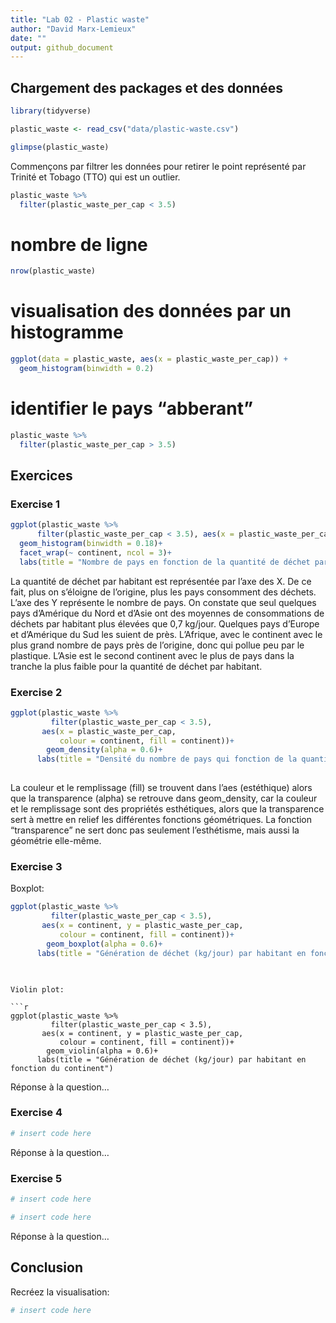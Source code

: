 ```yaml
---
title: "Lab 02 - Plastic waste"
author: "David Marx-Lemieux"
date: ""
output: github_document
---
```


## Chargement des packages et des données

```r
library(tidyverse) 
```

```r
plastic_waste <- read_csv("data/plastic-waste.csv")
```

```r
glimpse(plastic_waste)

```

Commençons par filtrer les données pour retirer le point représenté par Trinité et Tobago (TTO) qui est un outlier.

```r
plastic_waste %>%
  filter(plastic_waste_per_cap < 3.5)
```
# nombre de ligne

```r
nrow(plastic_waste)
```

# visualisation des données par un histogramme
```r
ggplot(data = plastic_waste, aes(x = plastic_waste_per_cap)) +
  geom_histogram(binwidth = 0.2)
```

# identifier le pays "abberant"
```r
plastic_waste %>%
  filter(plastic_waste_per_cap > 3.5)
```

## Exercices

### Exercise 1

```r
ggplot(plastic_waste %>%
      filter(plastic_waste_per_cap < 3.5), aes(x = plastic_waste_per_cap))+
  geom_histogram(binwidth = 0.18)+
  facet_wrap(~ continent, ncol = 3)+
  labs(title = "Nombre de pays en fonction de la quantité de déchet par habitant (Kg/jour), selon le continent")
```

La quantité de déchet par habitant est représentée par l'axe des X. De ce fait, plus on s'éloigne de l'origine, plus les pays consomment des déchets. L'axe des Y représente le nombre de pays. On constate que seul quelques pays d'Amérique du Nord et d'Asie ont des moyennes de consommations de déchets par habitant plus élevées que 0,7 kg/jour. Quelques pays d'Europe et d'Amérique du Sud les suient de près. L'Afrique, avec le continent avec le plus grand nombre de pays près de l'origine, donc qui pollue peu par le plastique. L'Asie est le second continent avec le plus de pays dans la tranche la plus faible pour la quantité de déchet par habitant.

### Exercise 2

```r
ggplot(plastic_waste %>%
         filter(plastic_waste_per_cap < 3.5), 
       aes(x = plastic_waste_per_cap,
           colour = continent, fill = continent))+
        geom_density(alpha = 0.6)+
      labs(title = "Densité du nombre de pays qui fonction de la quantité de déchet par habitant (Kg/jour), selon le continent")
           
```

La couleur et le remplissage (fill) se trouvent dans l'aes (estéthique) alors que la transparence (alpha) se retrouve dans geom_density, car la couleur et le remplissage sont des propriétés esthétiques, alors que la transparence sert à mettre en relief les différentes fonctions géométriques. La fonction "transparence" ne sert donc pas seulement l'esthétisme, mais aussi la géométrie elle-même.


### Exercise 3

Boxplot:

```r
ggplot(plastic_waste %>%
         filter(plastic_waste_per_cap < 3.5), 
       aes(x = continent, y = plastic_waste_per_cap,
           colour = continent, fill = continent))+
        geom_boxplot(alpha = 0.6)+
      labs(title = "Génération de déchet (kg/jour) par habitant en fonction du continent")
           
```
```

Violin plot:

```r
ggplot(plastic_waste %>%
         filter(plastic_waste_per_cap < 3.5), 
       aes(x = continent, y = plastic_waste_per_cap,
           colour = continent, fill = continent))+
        geom_violin(alpha = 0.6)+
      labs(title = "Génération de déchet (kg/jour) par habitant en fonction du continent")
```

Réponse à la question...

### Exercise 4


```r
# insert code here
```

Réponse à la question...

### Exercise 5


```r
# insert code here
```

```r
# insert code here
```

Réponse à la question...

## Conclusion

Recréez la visualisation:

```r
# insert code here
```
